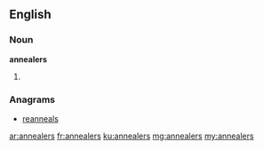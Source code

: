 ==English==

===Noun===
'''annealers'''

# {{plural of|annealer}}

===Anagrams===
* [[reanneals#English|reanneals]]

[[ar:annealers]]
[[fr:annealers]]
[[ku:annealers]]
[[mg:annealers]]
[[my:annealers]]